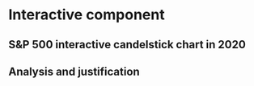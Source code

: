 # Interactive component

## S&P 500 interactive candelstick chart in 2020

<link rel=stylesheet href="style.css" type="text/css" media=screen>
<script src="https://d3js.org/d3.v7.js"></script>
<script src='https://cdnjs.cloudflare.com/ajax/libs/underscore.js/1.7.0/underscore-min.js' charset="utf-8"></script>
<div id="plot"></div>
<script src="candle.js"></script>

## Analysis and justification

